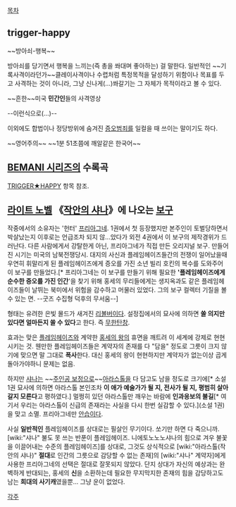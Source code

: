 [[목차]]

== trigger-happy ==
~~방아쇠-행복~~

방아쇠를 당기면서 행복을 느끼는(즉 총을 쏴대며 좋아하는) 걸 말한다.
일반적인 ~~기록사격이라던가~~클레이사격이나 수렵처럼 특정목적을 달성하기 위함이나 목표를 두고 사격하는 것이 아니라, 그냥 신나게(...)쏴갈기는 그 자체가 목적이라고 볼 수 있다.

{{{#!HTML
<iframe width="420" height="300" src="//www.youtube.com/embed/exFWbWLhKOg" frameborder="0" allowfullscreen></iframe>
}}}
~~흔한~~미국 '''민간인'''들의 사격영상

{{{#!HTML
<iframe width="420" height="300" src="//www.youtube.com/embed/CWwoojr6PnA" frameborder="0" allowfullscreen></iframe>
}}}
--이런식으로(...)--

이외에도 합법이나 정당방위에 숨겨진 [[증오범죄]]를 일컬을 때 쓰이는 말이기도 하다.

{{{#!HTML
<iframe width="420" height="300" src="//www.youtube.com/embed/cRhSPWznmQM" frameborder="0" allowfullscreen></iframe>
}}}
~~영어주의~~
~~1분 51초쯤에 깨알같은 한국어~~
== [[BEMANI 시리즈]]의 수록곡 ==
[[TRIGGER★HAPPY]] 항목 참조.

== [[라이트 노벨]] 《[[작안의 샤나]]》에 나오는 [[보구(작안의 샤나)|보구]] ==
작중에서의 소유자는 '헌터' [[프리아그네]]. 1권에서 첫 등장했지만 본주인이 토벌당하면서 박살났는지 이후로는 언급조차 되지 않...았다가 외전 4권에서 이 보구의 제작경위가 드러난다. 다른 사람에게서 강탈한게 아닌, 프리아그네가 직접 만든 오리지널 보구. 만들어진 시기는 미국의 남북전쟁당시. 대지의 사신과 플레임헤이즈들간의 전쟁이 일어났을때 우연히 휘말리게 된 플레임헤이즈에게 증오를 가진 소년 빌리 호킨의 복수를 도와주어 이 보구를 만들었다.[* 프리아그네는 이 보구를 만들기 위해 필요한 ''''플레임헤이즈에게 순수한 증오를 가진 인간''''을 찾기 위해 홍세의 무리들에게는 생지옥과도 같은 플레임헤이즈들이 날뛰는 북미에서 위험을 감수하고 머물러 있었다. 그의 보구 컬렉터 기질을 볼수 있는 면. --굿즈 수집형 덕후의 무서움--]

형태는 유려한 은빛 몰드가 새겨진 [[리볼버]]이다. 설정집에서의 묘사에 의하면 '''쏠 의지만 있다면 얼마든지 쏠 수 있다'''고 한다. 즉 [[무한탄창]].

효과는 맞은 [[플레임헤이즈]]와  계약한 [[홍세의 왕]]의 휴면을 깨트려 이 세계에 강제로 현현시키는 것. 웬만한 플레임헤이즈들은 계약자의 존재를 다 "담을" 정도로 그릇이 크지 않기에 맞으면 말 그대로 '''폭사'''한다. 대신 홍세의 왕이 현현하지만 계약자가 없는이상 곱게 돌아가야하니 문제는 없음.

하지만 [[샤나]]는 ~~[[주인공 보정]]으로~~[[아라스톨]]을 다 담고도 남을 정도로 크기에[* 소설 1권 묘사에 의하면 아라스톨 본인조차 '''이 애가 예술가가 될 지, 전사가 될 지, 평범히 살아갈지 모른다'''고 평하였다.] 멀쩡히 있던 아라스톨만 깨우는 바람에 '''인과응보의 불길'''[* 여기서 우리는 아라스톨이 신급의 존재라는 사실을 다시 한번 실감할 수 있다.](소설 1권)을 맞고 소멸. 프리아그네만 [[안습]]이다.

사실 '''일반적인''' 플레임헤이즈를 상대로는 필살인 무기이다. 쏘기만 하면 다 죽으니까.[wiki:"샤나" 불도 못 쓰는 반푼이 플레임헤이즈. 니에토노노노샤나의 힘으로 겨우 불꽃을 이끌어내는 수준의 플레임헤이즈]를 상대로, 그것도 상식적으로 [wiki:"아라스톨(작안의 샤나)" '''절대'''로 인간의 그릇으로 감당할 수 없는 존재]의 [wiki:"샤나" 계약자]에게 사용한 프리아그네의 선택은 절대로 잘못되지 않았다. 단지 상대가 자신의 예상과는 완벽하게 반대되는, 홍세의 '''신'''을 소환하는데 필요한 무지막지한 존재의 힘을 감당하고도 남는 '''희대의 사기캐'''였을뿐... 그냥 운이 없었다.

[[각주]]

